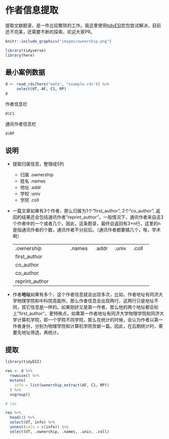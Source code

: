 # 作者信息提取 {#ownership}

提取文献题录，是一件比较繁琐的工作。我这里使用[tidyESI](https://github.com/perlatex/tidyESI)宏包尝试解决，目前还不完美，还需要不断的探索，欢迎大家PR。


```r
knitr::include_graphics("images/ownership.png")
```


```r
library(tidyverse)
library(here)
```


## 最小案例数据
```r
d <- read_rds(here("data", "example.rds")) %>% 
     select(UT, AF, C1, RP)
d
```


作者信息栏

```r
d$C1
```

通讯作者信息栏
```r
d$RP
```


## 说明


-   提取归属信息，整理成5列

    -   归属 .ownership
    -   姓名 .names
    -   地址 .addr
    -   学校 .univ
    -   学院 .coll

-   一篇文章如果有3个作者，那么归属为1个"first_author", 2个"co_author", 返回的结果还会包括通讯作者"reprint_author"。一般情况下，通讯作者来自这3个作者中的一个或者几个，因此，这条题录，最终会返回有3+n行，这里的n是指通讯作者的个数，通讯作者不分前后。（通讯作者都要搞几个，唉，学术啊）

    +-------------------------+-----------+--------+--------+--------+
    | .ownership              | .names    | .addr  | .univ  | .coll  |
    +-------------------------+-----------+--------+--------+--------+
    | first_author            |           |        |        |        |
    +-------------------------+-----------+--------+--------+--------+
    | co_author               |           |        |        |        |
    +-------------------------+-----------+--------+--------+--------+
    | co_author               |           |        |        |        |
    +-------------------------+-----------+--------+--------+--------+
    | reprint_author          |           |        |        |        |
    +-------------------------+-----------+--------+--------+--------+

-   作者**地址**如果有多个，这个作者信息就会出现多次，比如，作者地址有同济大学物理学院和中科院高能所，那么作者信息会出现两行，这两行只是地址不同，其它信息是一样的。如果刚好又是第一作者，那么他的两个地址都会标上"first_author"。更特殊点，如果第一作者地址有同济大学物理学院和同济大学计算机学院，即一个学院不同学院，那么在统计的时候，会认为作者以第一作者身份，分别为物理学院和计算机学院贡献一篇。因此，在后期统计时，需要先地址筛选，再统计。


## 提取

```r
library(tidyESI)

res <- d %>% 
  rowwise() %>% 
  mutate(
    info = list(ownership_extract(AF, C1, RP))
  ) %>% 
  ungroup()

# res
```



```r
res %>% 
  head(3) %>% 
  select(UT, info) %>% 
  unnest(cols = c(info)) %>% 
  select(UT, .ownership, .names, .univ, .coll)
```

